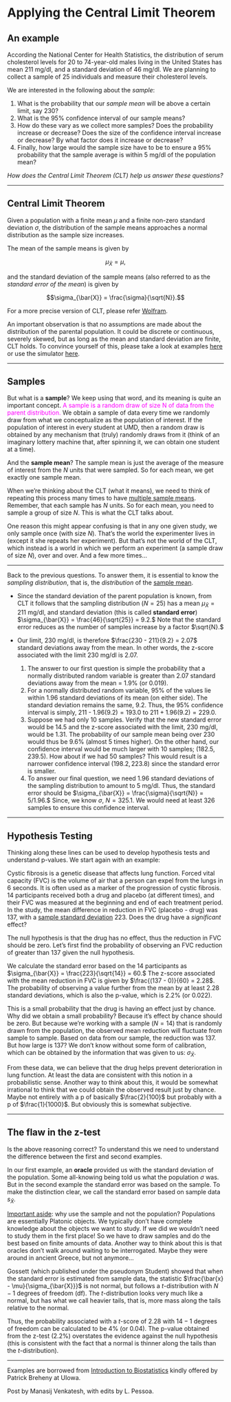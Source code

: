 # Applying the Central Limit Theorem

## An example

According the National Center for Health Statistics, the distribution of serum cholesterol levels for 20 to 74-year-old males living in the United States has mean 211 mg/dl, and a standard deviation of 46 mg/dl. We are planning to collect a sample of 25 individuals and measure their cholesterol levels.

We are interested in the following about the *sample*:

  1. What is the probability that our *sample mean* will be above a certain limit, say 230?
  2. What is the 95% confidence interval of our sample means?
  3. How do these vary as we collect more samples? Does the probability increase or decrease? Does the size of the confidence interval increase or decrease? By what factor does it increase or decrease?
  4. Finally, how large would the sample size have to be to ensure a 95% probability that the sample average is within 5 mg/dl of the population mean?
  
*How does the Central Limit Theorem (CLT) help us answer these questions?*

***

## Central Limit Theorem

Given a population with a finite mean $\mu$ and a finite non-zero standard deviation $\sigma$, the distribution of the sample means approaches a normal distribution as the sample size increases.

The mean of the sample means is given by

$$\mu_{\bar{X}} = \mu,$$

and the standard deviation of the sample means (also referred to as the *standard error of the mean*) is given by

$$\sigma_{\bar{X}} = \frac{\sigma}{\sqrt{N}}.$$

For a more precise version of CLT, please refer [Wolfram](http://mathworld.wolfram.com/CentralLimitTheorem.html).

An important observation is that no assumptions are made about the distribution of the parental population. It could be discrete or continuous, severely skewed, but as long as the mean and standard deviation are finite, CLT holds. To convince yourself of this, please take a look at examples [here](http://sphweb.bumc.bu.edu/otlt/MPH-Modules/BS/BS704_Probability/BS704_Probability12.html) or use the simulator [here](http://onlinestatbook.com/stat_sim/sampling_dist/index.html).

***

## Samples

But what is a **sample**? We keep using that word, and its meaning is quite an important concept. <span style="color:magenta">A sample is a random draw of size N of data from the parent distribution.</span> We obtain a sample of data every time we randomly draw from what we conceptualize as the population of interest. If the population of interest in every student at UMD, then a random draw is obtained by any mechanism that (truly) randomly draws from it (think of an imaginary lottery machine that, after spinning it, we can obtain one student at a time).

And the **sample mean**? The sample mean is just the average of the measure of interest from the $N$ units that were sampled. So for each mean, we get exactly one sample mean.

When we're thinking about the CLT (what it means), we need to think of repeating this process many times to have <u>multiple sample means</u>. Remember, that each sample has $N$ units. So for each mean, you need to sample a group of size $N$. This is what the CLT talks about.

One reason this might appear confusing is that in any one given study, we only sample once (with size $N$). That's the world the experimenter lives in (except it she repeats her experiment). But that's not the world of the CLT, which instead is a world in which we perform an experiment (a sample draw of size $N$), over and over. And a few more times...

***

Back to the previous questions. To answer them, it is essential to know the *sampling distribution*, that is, the *distribution* of the <u>sample mean</u>.

* Since the standard deviation of the parent population is known, from CLT it follows that the sampling distribution ($N=25$) has a mean $\mu_{\bar{X}} = 211$ mg/dl, and standard deviation (this is called **standard error**) $\sigma_{\bar{X}} = \frac{46}{\sqrt{25}} = 9.2.$ Note that the standard error reduces as the number of samples increase by a factor $\sqrt{N}.$
* Our limit, $230$ mg/dl, is therefore $\frac{230 - 211}{9.2} = 2.07$ standard deviations away from the mean. In other words, the z-score associated with the limit $230$ mg/dl is $2.07$.

  1. The answer to our first question is simple the probability that a normally distributed random variable is greater than $2.07$ standard deviations away from the mean = $1.9\%$ (or $0.019$).
  2. For a normally distributed random variable, 95% of the values lie within 1.96 standard deviations of its mean (on either side). The standard deviation remains the same, $9.2$. Thus, the $95\%$ confidence interval is simply, 211 - $1.96(9.2) = 193.0$ to $211 + 1.96(9.2) = 229.0$.
  3. Suppose we had only $10$ samples. Verify that the new standard error would be $14.5$ and the z-score associated with the limit, $230$ mg/dl, would be $1.31$. The probability of our sample mean being over $230$ would thus be $9.6\%$ (almost $5$ times higher). On the other hand, our confidence interval would be much larger with $10$ samples; $(182.5, 239.5)$. How about if we had $50$ samples? This would result is a narrower confidence interval $(198.2, 223.8)$ since the standard error is smaller.
  4. To answer our final question, we need $1.96$ standard deviations of the sampling distribution to amount to $5$ mg/dl. Thus, the standard error should be $\sigma_{\bar{X}} = \frac{\sigma}{\sqrt{N}} = 5/1.96.$ Since, we know $\sigma$, $N = 325.1$. We would need at least $326$ samples to ensure this confidence interval.

***

## Hypothesis Testing

Thinking along these lines can be used to develop hypothesis tests and understand p-values. We start again with an example:

Cystic fibrosis is a genetic disease that affects lung function. Forced vital capacity (FVC) is the volume of air that a person can expel from the lungs in $6$ seconds. It is often used as a marker of the progression of cystic fibrosis. $14$ participants received both a drug and placebo (at different times), and their FVC was measured at the beginning and end of each treatment period. In the study, the mean difference in reduction in FVC (placebo - drug) was $137$, with a <u>sample standard deviation</u> $223$. Does the drug have a *significant* effect?

The null hypothesis is that the drug has no effect, thus the reduction in FVC should be zero. Let's first find the probability of observing an FVC reduction of greater than $137$ given the null hypothesis.

We calculate the standard error based on the $14$ participants as $\sigma_{\bar{X}} = \frac{223}{\sqrt{14}} = 60.$ The z-score associated with the mean reduction in FVC is given by $\frac{(137 - 0)}{60} = 2.28$. The probability of observing a value further from the mean by at least $2.28$ standard deviations, which is also the p-value, which is $2.2\%$ (or $0.022$).

This is a small probability that the drug is having an effect just by chance. Why did we obtain a small probability? Because it's effect by chance should be zero. But because we're working with a sample ($N=14$) that is randomly drawn from the population, the observed mean reduction will fluctuate from sample to sample. Based on data from our sample, the reduction was $137$. But how large is $137$? We don't know without some form of calibration, which can be obtained by the information that was given to us: $\sigma_{\bar{X}}$.

From these data, we can believe that the drug helps prevent deterioration in lung function. At least the data are consistent with this notion in a probabilistic sense. Another way to think about this, it would be somewhat irrational to think that we could obtain the observed result just by chance. Maybe not entirely with a p of basically $\frac{2}{100}$ but probably with a p of $\frac{1}{1000}$. But obviously this is somewhat subjective.

***

## The flaw in the z-test

Is the above reasoning correct? To understand this we need to understand the difference between the first and second examples.

In our first example, an **oracle** provided us with the standard deviation of the population. Some all-knowing being told us what the population $\sigma$ was. But in the second example the standard error was based on the sample. To make the distinction clear, we call the standard error based on sample data $s_{\bar{X}}$.

<u>Important aside</u>: why use the sample and not the population? Populations are essentially Platonic objects. We typically don't have complete knowledge about the objects we want to study. If we did we wouldn't need to study them in the first place! So we have to draw samples and do the best based on finite amounts of data. Another way to think about this is that oracles don't walk around waiting to be interrogated. Maybe they were around in ancient Greece, but not anymore...

Gossett (which published under the pseudonym Student) showed that when the standard error is estimated from sample data, the statistic $\frac{\bar{x} - \mu}{\sigma_{\bar{X}}}$ is not normal, but follows a *t*-distribution with $N - 1$ degrees of freedom (df). The *t*-distribution looks very much like a normal, but has what we call heavier tails, that is, more mass along the tails relative to the normal.

Thus, the probability associated with a *t*-score of $2.28$ with $14 - 1$ degrees of freedom can be calculated to be $4\%$ (or $0.04$). The p-value obtained from the z-test ($2.2\%$) overstates the evidence against the null hypothesis (this is consistent with the fact that a normal is thinner along the tails than the *t*-distribution).

***

Examples are borrowed from [Introduction to Biostatistics](http://myweb.uiowa.edu/pbreheny/4120/s18/index.html) kindly offered by Patrick Breheny at UIowa.

Post by Manasij Venkatesh, with edits by L. Pessoa.